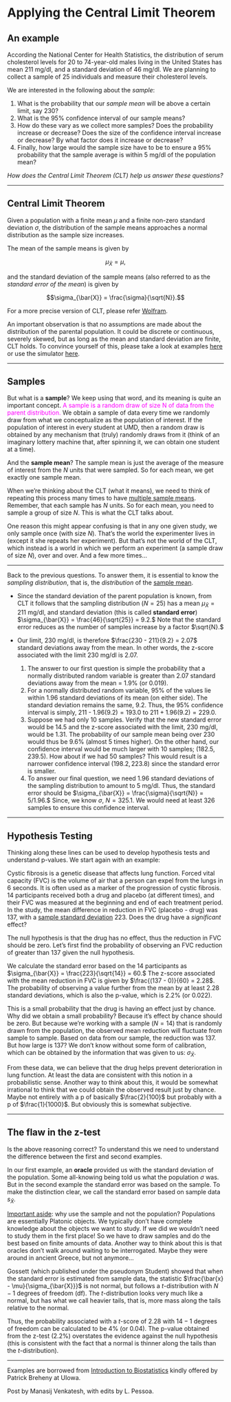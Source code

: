 # Applying the Central Limit Theorem

## An example

According the National Center for Health Statistics, the distribution of serum cholesterol levels for 20 to 74-year-old males living in the United States has mean 211 mg/dl, and a standard deviation of 46 mg/dl. We are planning to collect a sample of 25 individuals and measure their cholesterol levels.

We are interested in the following about the *sample*:

  1. What is the probability that our *sample mean* will be above a certain limit, say 230?
  2. What is the 95% confidence interval of our sample means?
  3. How do these vary as we collect more samples? Does the probability increase or decrease? Does the size of the confidence interval increase or decrease? By what factor does it increase or decrease?
  4. Finally, how large would the sample size have to be to ensure a 95% probability that the sample average is within 5 mg/dl of the population mean?
  
*How does the Central Limit Theorem (CLT) help us answer these questions?*

***

## Central Limit Theorem

Given a population with a finite mean $\mu$ and a finite non-zero standard deviation $\sigma$, the distribution of the sample means approaches a normal distribution as the sample size increases.

The mean of the sample means is given by

$$\mu_{\bar{X}} = \mu,$$

and the standard deviation of the sample means (also referred to as the *standard error of the mean*) is given by

$$\sigma_{\bar{X}} = \frac{\sigma}{\sqrt{N}}.$$

For a more precise version of CLT, please refer [Wolfram](http://mathworld.wolfram.com/CentralLimitTheorem.html).

An important observation is that no assumptions are made about the distribution of the parental population. It could be discrete or continuous, severely skewed, but as long as the mean and standard deviation are finite, CLT holds. To convince yourself of this, please take a look at examples [here](http://sphweb.bumc.bu.edu/otlt/MPH-Modules/BS/BS704_Probability/BS704_Probability12.html) or use the simulator [here](http://onlinestatbook.com/stat_sim/sampling_dist/index.html).

***

## Samples

But what is a **sample**? We keep using that word, and its meaning is quite an important concept. <span style="color:magenta">A sample is a random draw of size N of data from the parent distribution.</span> We obtain a sample of data every time we randomly draw from what we conceptualize as the population of interest. If the population of interest in every student at UMD, then a random draw is obtained by any mechanism that (truly) randomly draws from it (think of an imaginary lottery machine that, after spinning it, we can obtain one student at a time).

And the **sample mean**? The sample mean is just the average of the measure of interest from the $N$ units that were sampled. So for each mean, we get exactly one sample mean.

When we're thinking about the CLT (what it means), we need to think of repeating this process many times to have <u>multiple sample means</u>. Remember, that each sample has $N$ units. So for each mean, you need to sample a group of size $N$. This is what the CLT talks about.

One reason this might appear confusing is that in any one given study, we only sample once (with size $N$). That's the world the experimenter lives in (except it she repeats her experiment). But that's not the world of the CLT, which instead is a world in which we perform an experiment (a sample draw of size $N$), over and over. And a few more times...

***

Back to the previous questions. To answer them, it is essential to know the *sampling distribution*, that is, the *distribution* of the <u>sample mean</u>.

* Since the standard deviation of the parent population is known, from CLT it follows that the sampling distribution ($N=25$) has a mean $\mu_{\bar{X}} = 211$ mg/dl, and standard deviation (this is called **standard error**) $\sigma_{\bar{X}} = \frac{46}{\sqrt{25}} = 9.2.$ Note that the standard error reduces as the number of samples increase by a factor $\sqrt{N}.$
* Our limit, $230$ mg/dl, is therefore $\frac{230 - 211}{9.2} = 2.07$ standard deviations away from the mean. In other words, the z-score associated with the limit $230$ mg/dl is $2.07$.

  1. The answer to our first question is simple the probability that a normally distributed random variable is greater than $2.07$ standard deviations away from the mean = $1.9\%$ (or $0.019$).
  2. For a normally distributed random variable, 95% of the values lie within 1.96 standard deviations of its mean (on either side). The standard deviation remains the same, $9.2$. Thus, the $95\%$ confidence interval is simply, 211 - $1.96(9.2) = 193.0$ to $211 + 1.96(9.2) = 229.0$.
  3. Suppose we had only $10$ samples. Verify that the new standard error would be $14.5$ and the z-score associated with the limit, $230$ mg/dl, would be $1.31$. The probability of our sample mean being over $230$ would thus be $9.6\%$ (almost $5$ times higher). On the other hand, our confidence interval would be much larger with $10$ samples; $(182.5, 239.5)$. How about if we had $50$ samples? This would result is a narrower confidence interval $(198.2, 223.8)$ since the standard error is smaller.
  4. To answer our final question, we need $1.96$ standard deviations of the sampling distribution to amount to $5$ mg/dl. Thus, the standard error should be $\sigma_{\bar{X}} = \frac{\sigma}{\sqrt{N}} = 5/1.96.$ Since, we know $\sigma$, $N = 325.1$. We would need at least $326$ samples to ensure this confidence interval.

***

## Hypothesis Testing

Thinking along these lines can be used to develop hypothesis tests and understand p-values. We start again with an example:

Cystic fibrosis is a genetic disease that affects lung function. Forced vital capacity (FVC) is the volume of air that a person can expel from the lungs in $6$ seconds. It is often used as a marker of the progression of cystic fibrosis. $14$ participants received both a drug and placebo (at different times), and their FVC was measured at the beginning and end of each treatment period. In the study, the mean difference in reduction in FVC (placebo - drug) was $137$, with a <u>sample standard deviation</u> $223$. Does the drug have a *significant* effect?

The null hypothesis is that the drug has no effect, thus the reduction in FVC should be zero. Let's first find the probability of observing an FVC reduction of greater than $137$ given the null hypothesis.

We calculate the standard error based on the $14$ participants as $\sigma_{\bar{X}} = \frac{223}{\sqrt{14}} = 60.$ The z-score associated with the mean reduction in FVC is given by $\frac{(137 - 0)}{60} = 2.28$. The probability of observing a value further from the mean by at least $2.28$ standard deviations, which is also the p-value, which is $2.2\%$ (or $0.022$).

This is a small probability that the drug is having an effect just by chance. Why did we obtain a small probability? Because it's effect by chance should be zero. But because we're working with a sample ($N=14$) that is randomly drawn from the population, the observed mean reduction will fluctuate from sample to sample. Based on data from our sample, the reduction was $137$. But how large is $137$? We don't know without some form of calibration, which can be obtained by the information that was given to us: $\sigma_{\bar{X}}$.

From these data, we can believe that the drug helps prevent deterioration in lung function. At least the data are consistent with this notion in a probabilistic sense. Another way to think about this, it would be somewhat irrational to think that we could obtain the observed result just by chance. Maybe not entirely with a p of basically $\frac{2}{100}$ but probably with a p of $\frac{1}{1000}$. But obviously this is somewhat subjective.

***

## The flaw in the z-test

Is the above reasoning correct? To understand this we need to understand the difference between the first and second examples.

In our first example, an **oracle** provided us with the standard deviation of the population. Some all-knowing being told us what the population $\sigma$ was. But in the second example the standard error was based on the sample. To make the distinction clear, we call the standard error based on sample data $s_{\bar{X}}$.

<u>Important aside</u>: why use the sample and not the population? Populations are essentially Platonic objects. We typically don't have complete knowledge about the objects we want to study. If we did we wouldn't need to study them in the first place! So we have to draw samples and do the best based on finite amounts of data. Another way to think about this is that oracles don't walk around waiting to be interrogated. Maybe they were around in ancient Greece, but not anymore...

Gossett (which published under the pseudonym Student) showed that when the standard error is estimated from sample data, the statistic $\frac{\bar{x} - \mu}{\sigma_{\bar{X}}}$ is not normal, but follows a *t*-distribution with $N - 1$ degrees of freedom (df). The *t*-distribution looks very much like a normal, but has what we call heavier tails, that is, more mass along the tails relative to the normal.

Thus, the probability associated with a *t*-score of $2.28$ with $14 - 1$ degrees of freedom can be calculated to be $4\%$ (or $0.04$). The p-value obtained from the z-test ($2.2\%$) overstates the evidence against the null hypothesis (this is consistent with the fact that a normal is thinner along the tails than the *t*-distribution).

***

Examples are borrowed from [Introduction to Biostatistics](http://myweb.uiowa.edu/pbreheny/4120/s18/index.html) kindly offered by Patrick Breheny at UIowa.

Post by Manasij Venkatesh, with edits by L. Pessoa.